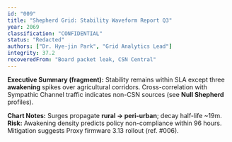 ```yaml
---
id: "009"
title: "Shepherd Grid: Stability Waveform Report Q3"
year: 2069
classification: "CONFIDENTIAL"
status: "Redacted"
authors: ["Dr. Hye-jin Park", "Grid Analytics Lead"]
integrity: 37.2
recoveredFrom: "Board packet leak, CSN Central"
---
```


**Executive Summary (fragment):** Stability remains within SLA except three **awakening** spikes over agricultural corridors. Cross-correlation with Sympathic Channel traffic indicates non-CSN sources (see **Null Shepherd** profiles).

**Chart Notes:** Surges propagate **rural → peri-urban**; decay half-life ~19m.  
**Risk:** Awakening density predicts policy non-compliance within 96 hours. Mitigation suggests Proxy firmware 3.13 rollout (ref. #006).
